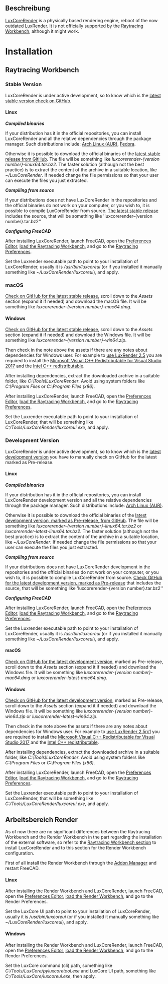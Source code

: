<languages/>

{{VeryImportantMessage|LuxCoreRender is not officially supported by the [[Raytracing_Workbench|Raytracing Workbench]], it is instead supported by the by the new [https://github.com/FreeCAD/FreeCAD-render Render Workbench], which is intended as its replacement. The Render Workbench can be installed through the [[Std_AddonMgr|Addon Manager]].}}

<span id="Description"></span>
==Beschreibung==

[https://luxcorerender.org LuxCoreRender] is a physically based rendering engine, reboot of the now outdated [[LuxRender|LuxRender]]. It is not officially supported by the [[Raytracing_Workbench|Raytracing Workbench]], although it might work. 

=Installation=

==Raytracing Workbench==

{{VeryImportantMessage|Officially the [[Raytracing_Workbench|Raytracing workbench]] does not work with LuxCoreRender, only with the outdated [[LuxRender|LuxRender]]. Also the [[Raytracing_Workbench|Raytracing workbench]] is being superseded by the new [https://github.com/FreeCAD/FreeCAD-render Render Workbench], which is intended as its replacement. The Render Workbench can be installed through the [[Std_AddonMgr|Addon Manager]]. The information here is provided because by default FreeCAD is still shipped (as of 0.19-24276) with the Raytracing Workbench}}

===Stable Version===

LuxCoreRender is under active development, so to know which is the [https://github.com/LuxCoreRender/LuxCore/releases/latest latest stable version check on GitHub].

====Linux====

'''''Compiled binaries'''''

If your distribution has it in the official repositories, you can install LuxCoreRender and all the relative dependencies through the package manager.
Such distributions include: [https://aur.archlinux.org/packages/?O=0&SeB=nd&K=luxcorerender Arch Linux (AUR)], [https://src.fedoraproject.org/rpms/luxcorerender Fedora].

Otherwise it is possible to download the official binaries of the [https://github.com/LuxCoreRender/LuxCore/releases/latest latest stable release from GitHub]. The file will be something like ''luxcorerender-{version number}-linux64.tar.bz2''.
The faster solution (although not the best practice) is to extract the content of the archive in a suitable location, like ''~/LuxCoreRender''. If needed change the file permissions so that your user can execute the files you just extracted. 

'''''Compiling from source'''''

If your distributions does not have LuxCoreRender in the repositories and the official binaries do not work on your computer, or you wish to, it is possible to compile LuxCoreRender from source.
[https://github.com/LuxCoreRender/LuxCore/releases/latest The latest stable release] includes the source, that will be something like 'luxcorerender-{version number}.tar.bz2'' 

'''''Configuring FreeCAD'''''

After installing LuxCoreRender, launch FreeCAD, open the [[Preferences_Editor|Preferences Editor]], [[Preferences_Editor#Unloaded_Workbenches|load the Raytracing Workbench]], and go to the [[Raytracing_Preferences|Raytracing Preferences]].

Set the Luxrender executable path to point to your installation of LuxCoreRender, usually it is ''/usr/bin/luxcoreui'' (or if you installed it manually something like ''~/LuxCoreRender/luxcoreui''), and apply.

<span id="macOS"></span>
===macOS===

[https://github.com/LuxCoreRender/LuxCore/releases/latest Check on GitHub for the latest stable release], scroll down to the ''Assets'' section (expand it if needed) and download the macOS file. It will be something like ''luxcorerender-{version number}-mac64.dmg''.

====Windows====

[https://github.com/LuxCoreRender/LuxCore/releases/latest Check on GitHub for the latest stable release], scroll down to the ''Assets'' section (expand it if needed) and download the Windows file. It will be something like ''luxcorerender-{version number}-win64.zip''.

Then check in the note above the assets if there are any notes about dependencies for Windows user.
For example to [https://github.com/LuxCoreRender/LuxCore/releases/tag/luxcorerender_v2.5 use LuxRender 2.5] you are required to install the [https://aka.ms/vs/15/release/vc_redist.x64.exe Microsoft Visual C++ Redistributable for Visual Studio 2017] and the [https://software.intel.com/sites/default/files/managed/59/aa/ww_icl_redist_msi_2018.3.210.zip Intel C++ redistributable].

After installing dependencies, extract the downloaded archive in a suitable folder, like ''C:\Tools\LuxCoreRender''.
Avoid using system folders like ''C:\Program Files'' or ''C:\Program Files (x86)''.

After installing LuxCoreRender, launch FreeCAD, open the [[Preferences_Editor|Preferences Editor]], [[Preferences_Editor#Unloaded_Workbenches|load the Raytracing Workbench]], and go to the [[Raytracing_Preferences|Raytracing Preferences]].

Set the Luxrender executable path to point to your installation of LuxCoreRender, that will be something like ''C:/Tools/LuxCoreRender/luxcoreui.exe'', and apply.

===Development Version===

LuxCoreRender is under active development, so to know which is the [https://github.com/LuxCoreRender/LuxCore/releases latest development version] you have to manually check on GitHub for the latest marked as Pre-release. 

====Linux====

'''''Compiled binaries'''''

If your distribution has it in the official repositories, you can install LuxCoreRender development version and all the relative dependencies through the package manager.
Such distributions include: [https://aur.archlinux.org/packages/?O=0&SeB=nd&K=luxcorerender Arch Linux (AUR)].

Otherwise it is possible to download the official binaries of the [https://github.com/LuxCoreRender/LuxCore/releases latest development version, marked as Pre-release, from GitHub]. The file will be something like ''luxcorerender-{version number}-linux64.tar.bz2'' or ''luxcorerender-latest-linux64.tar.bz2''.
The faster solution (although not the best practice) is to extract the content of the archive in a suitable location, like ''~/LuxCoreRender''. If needed change the file permissions so that your user can execute the files you just extracted. 

'''''Compiling from source'''''

If your distributions does not have LuxCoreRender development in the repositories and the official binaries do not work on your computer, or you wish to, it is possible to compile LuxCoreRender from source.
[https://github.com/LuxCoreRender/LuxCore/releases Check GitHub for the latest development version, marked as Pre-release] that includes the source, that will be something like 'luxcorerender-{version number}.tar.bz2'' 

'''''Configuring FreeCAD'''''

After installing LuxCoreRender, launch FreeCAD, open the [[Preferences_Editor|Preferences Editor]], [[Preferences_Editor#Unloaded_Workbenches|load the Raytracing Workbench]], and go to the [[Raytracing_Preferences|Raytracing Preferences]].

Set the Luxrender executable path to point to your installation of LuxCoreRender, usually it is ''/usr/bin/luxcoreui'' (or if you installed it manually something like ''~/LuxCoreRender/luxcoreui''), and apply.

====macOS====

[https://github.com/LuxCoreRender/LuxCore/releases Check on GitHub for the latest development version], marked as Pre-release, scroll down to the ''Assets'' section (expand it if needed) and download the Windows file. It will be something like ''luxcorerender-{version number}-mac64.dmg'' or ''luxcorerender-latest-mac64.dmg''.

====Windows====

[https://github.com/LuxCoreRender/LuxCore/releases Check on GitHub for the latest development version], marked as Pre-release, scroll down to the ''Assets'' section (expand it if needed) and download the Windows file. It will be something like ''luxcorerender-{version number}-win64.zip'' or ''luxcorerender-latest-win64.zip''.

Then check in the note above the assets if there are any notes about dependencies for Windows user.
For example to [https://github.com/LuxCoreRender/LuxCore/releases/tag/luxcorerender_v2.5rc1 use LuxRender 2.5rc1] you are required to install the [https://aka.ms/vs/15/release/vc_redist.x64.exe Microsoft Visual C++ Redistributable for Visual Studio 2017] and the [https://software.intel.com/sites/default/files/managed/59/aa/ww_icl_redist_msi_2018.3.210.zip Intel C++ redistributable].

After installing dependencies, extract the downloaded archive in a suitable folder, like ''C:\Tools\LuxCoreRender''.
Avoid using system folders like ''C:\Program Files'' or ''C:\Program Files (x86)''.

After installing LuxCoreRender, launch FreeCAD, open the [[Preferences_Editor|Preferences Editor]], [[Preferences_Editor#Unloaded_Workbenches|load the Raytracing Workbench]], and go to the [[Raytracing_Preferences|Raytracing Preferences]].

Set the Luxrender executable path to point to your installation of LuxCoreRender, that will be something like ''C:/Tools/LuxCoreRender/luxcoreui.exe'', and apply.

<span id="Render_Workbench"></span>
==Arbeitsbereich Render==

As of now there are no significant differences between the Raytracing Workbench and the Render Workbench in the part regarding the installation of the external software, so refer to the [[LuxCoreRender#Raytracing_Workbench|Raytracing Workbench section]] to install LuxCoreRender and to this section for the Render Workbench configuration.

First of all install the Render Workbench through the [[Std_AddonMgr|Addon Manager]] and restart FreeCAD.

====Linux====

After installing the Render Workbench and LuxCoreRender, launch FreeCAD, open the [[Preferences_Editor|Preferences Editor]], [[Preferences_Editor#Unloaded_Workbenches|load the Render Workbench]], and go to the Render Preferences.

Set the LuxCore UI path to point to your installation of LuxCoreRender, usually it is ''/usr/bin/luxcoreui'' (or if you installed it manually something like ''~/LuxCoreRender/luxcoreui''), and apply.

====Windows====

After installing the Render Workbench and LuxCoreRender, launch FreeCAD, open the [[Preferences_Editor|Preferences Editor]], [[Preferences_Editor#Unloaded_Workbenches|load the Render Workbench]], and go to the Render Preferences.

Set the LuxCore command (cli) path, something like ''C:/Tools/LuxCore/pyluxcoretool.exe'' and LuxCore UI path, something like ''C:/Tools/LuxCore/luxcoreui.exe'', then apply.